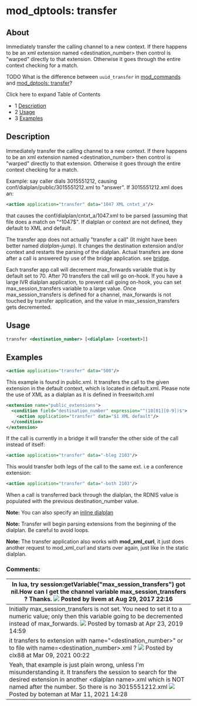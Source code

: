 
# mod_dptools: transfer 

 

## About

Immediately transfer the calling channel to a new context. If there happens to be an xml extension named \<destination\_number> then control is "warped" directly to that extension. Otherwise it goes through the entire context checking for a match.

TODO What is the difference between `uuid_transfer` in [mod\_commands](../mod_commands_1966741.mdx#--) and [mod\_dptools: transfer](./6586616.mdx#about)?

Click here to expand Table of Contents

* 1 [Description](#description)
* 2 [Usage](#-freeswitch--mod_dptools-transfer-)
* 3 [Examples](#examples)

## Description

Immediately transfer the calling channel to a new context. If there happens to be an xml extension named \<destination\_number> then control is "warped" directly to that extension. Otherwise it goes through the entire context checking for a match.

Example: say caller dials 3015551212, causing conf/dialplan/public/3015551212.xml to "answer". If 3015551212.xml does an:

```xml
<action application="transfer" data="1047 XML cntxt_a"/>
```

that causes the conf/dialplan/cntxt\_a/1047.xml to be parsed (assuming that file does a match on "^1047$". If dialplan or context are not defined, they default to XML and default.

The transfer app does not actually "transfer a call" (It might have been better named _dialplan-jump_). It changes the destination extension and/or context and restarts the parsing of the dialplan. Actual transfers are done after a call is answered by use of the bridge application. see [bridge](./6586484.mdx#45-user).

Each transfer app call will decrement max\_forwards variable that is by default set to 70\. After 70 transfers the call will go on-hook. If you have a large IVR dialplan application, to prevent call going on-hook, you can set max\_session\_transfers variable to a large value. Once max\_session\_transfers is defined for a channel, max\_forwards is not touched by transfer application, and the value in max\_session\_transfers gets decremented.

## Usage

```xml
transfer <destination_number> [<dialplan> [<context>]]
```

## Examples

```xml
<action application="transfer" data="500"/>
```

This example is found in public.xml. It transfers the call to the given extension in the default context, which is located in default.xml. Please note the use of XML as a dialplan as it is defined in freeswitch.xml

```xml
<extension name="public_extensions">
  <condition field="destination_number" expression="^(10[01][0-9])$">
    <action application="transfer" data="$1 XML default"/>
  </condition>
</extension>
```

If the call is currently in a bridge it will transfer the other side of the call instead of itself:

```xml
<action application="transfer" data="-bleg 2103"/>
```

This would transfer both legs of the call to the same ext. i.e a conference extension:

```xml
<action application="transfer" data="-both 2103"/>
```

When a call is transferred back through the dialplan, the RDNIS value is populated with the previous destination\_number value.

**Note:** You can also specify an [inline dialplan](./6586667.mdx#about)

**Note:** Transfer will begin parsing extensions from the beginning of the dialplan. Be careful to avoid loops.

**Note:** The transfer application also works with **mod\_xml\_curl**, it just does another request to mod\_xml\_curl and starts over again, just like in the static dialplan.

  
### Comments:

| In lua, try session:getVariable("max\_session\_transfers") got nil.How can I get the channel variable **max\_session\_transfers** ? Thanks. ![](/images/icons/contenttypes/comment_16.png) Posted by livem at Aug 29, 2017 22:16                                                                                              |
| ---------------------------------------------------------------------------------------------------------------------------------------------------------------------------------------------------------------------------------------------------------------------------------------------------------------------------- |
| Initially max\_session\_transfers is not set. You need to set it to a numeric value; only then this variable going to be decremented instead of max\_forwards. ![](/images/icons/contenttypes/comment_16.png) Posted by tomasb at Apr 23, 2019 14:59                                                                          |
| it transfers to extension with name="\<destination\_number>" or to file with name=\<destination\_number>.xml ? ![](/images/icons/contenttypes/comment_16.png) Posted by clx88 at Mar 09, 2021 00:22                                                                                                                             |
| Yeah, that example is just plain wrong, unless I'm misunderstanding it. It transfers the session to search for the desired extension in another \<dialplan name>.xml which is NOT named after the number. So there is no 3015551212.xml ![](/images/icons/contenttypes/comment_16.png) Posted by boteman at Mar 11, 2021 14:28 |


